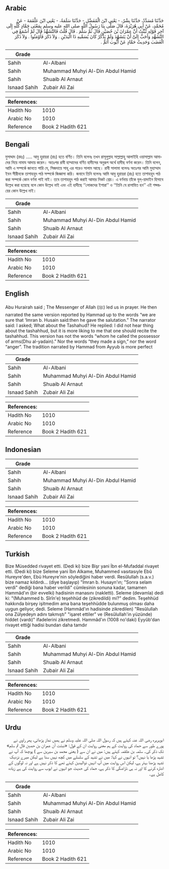 ## Arabic


<div dir="rtl" lang="ar" style={{fontSize:'larger',backgroundColor:'#f8f9fa',padding:20}}>
حَدَّثَنَا مُسَدَّدٌ، حَدَّثَنَا بِشْرٌ، - يَعْنِي ابْنَ الْمُفَضَّلِ - حَدَّثَنَا سَلَمَةُ، - يَعْنِي ابْنَ عَلْقَمَةَ - عَنْ مُحَمَّدٍ، عَنْ أَبِي هُرَيْرَةَ، قَالَ صَلَّى بِنَا رَسُولُ اللَّهِ صلى الله عليه وسلم بِمَعْنَى حَمَّادٍ كُلِّهِ إِلَى آخِرِ قَوْلِهِ نُبِّئْتُ أَنَّ عِمْرَانَ بْنَ حُصَيْنٍ قَالَ ثُمَّ سَلَّمَ ‏.‏ قَالَ قُلْتُ فَالتَّشَهُّدُ قَالَ لَمْ أَسْمَعْ فِي التَّشَهُّدِ وَأَحَبُّ إِلَىَّ أَنْ يَتَشَهَّدَ وَلَمْ يَذْكُرْ كَانَ يُسَمِّيهِ ذَا الْيَدَيْنِ ‏.‏ وَلاَ ذَكَرَ فَأَوْمَئُوا ‏.‏ وَلاَ ذَكَرَ الْغَضَبَ وَحَدِيثُ حَمَّادٍ عَنْ أَيُّوبَ أَتَمُّ ‏.‏
</div>
<div style={{backgroundColor:'#f8f9fa',padding:20, marginBottom: 10}}><table> <thead> <tr> <th>Grade</th> <th></th> </tr> </thead> <tbody> <tr><td>Sahih</td><td>Al-Albani</td></tr><tr><td>Sahih</td><td>Muhammad Muhyi Al-Din Abdul Hamid</td></tr><tr><td>Sahih</td><td>Shuaib Al Arnaut</td></tr><tr><td>Isnaad Sahih</td><td>Zubair Ali Zai</td></tr></tbody></table><table> <thead> <tr> <th>References:</th> <th></th> </tr> </thead> <tbody><tr><td>Hadith No</td><td>1010</td></tr><tr><td>Arabic No</td><td>1010</td></tr><tr><td>Reference</td><td>Book 2 Hadith 621</td></tr></tbody></table></div>

## Bengali


<div dir="ltr" lang="bn" style={{fontSize:'larger',backgroundColor:'#f8f9fa',padding:20}}>
মুসাদ্দাদ (রহঃ) ..... আবু হুরায়রা (রাঃ) হতে বর্ণিত। তিনি বলেনঃ তখন রাসূলুল্লাহ সাল্লাল্লাহু আলাইহি ওয়াসাল্লাম আমাদের নিয়ে নামায আদায় করেন। অতঃপর রাবী হাম্মাদের বর্ণিত হাদীসের অনুরূপ অর্থে হাদীছ বর্ণনা করেন। তিনি বলেন, আমি এ সম্পর্কে জানতে পারি যে, সিজদায়ে সাহূ এর পরেও সালাম আছে। রাবী সালামা বলেনঃ অতঃপর আমি মুহাম্মাদ ইবন সীরীনকে তাশাহহুদ পাঠ সম্পর্কে জিজ্ঞাসা করি। জবাবে তিনি বলেনঃ আমি আবু হুরায়রা (রাঃ) হতে তাশাহহুদ পাঠ করা সম্পর্কে কোন বর্ণনা পাই নাই। তবে তাশাহহুদ পাঠ করাই আমার নিকট শ্রেয়। এ বর্ণনায় তাঁকে যুল্-য়াদাইন হিসাবে উল্লেখ করা হয়েছে বলে কোন উল্লেখ নাই এবং এই হাদীছে ‘‘লোকদের ইশারা’’ ও ‘‘তিনি যে রাগান্বিত হন’’ এই শব্দদ্বয়ের কোন উল্লেখ নাই।
</div>
<div style={{backgroundColor:'#f8f9fa',padding:20, marginBottom: 10}}><table> <thead> <tr> <th>Grade</th> <th></th> </tr> </thead> <tbody> <tr><td>Sahih</td><td>Al-Albani</td></tr><tr><td>Sahih</td><td>Muhammad Muhyi Al-Din Abdul Hamid</td></tr><tr><td>Sahih</td><td>Shuaib Al Arnaut</td></tr><tr><td>Isnaad Sahih</td><td>Zubair Ali Zai</td></tr></tbody></table><table> <thead> <tr> <th>References:</th> <th></th> </tr> </thead> <tbody><tr><td>Hadith No</td><td>1010</td></tr><tr><td>Arabic No</td><td>1010</td></tr><tr><td>Reference</td><td>Book 2 Hadith 621</td></tr></tbody></table></div>

## English


<div dir="ltr" lang="en" style={{fontSize:'larger',backgroundColor:'#f8f9fa',padding:20}}>
Abu Hurairah said ; The Messenger of Allah (ﷺ) led us in prayer. He then narrated the same version reported by Hammad up to the words “we are sure that ‘Imran b. Husain said:then he gave the salutation.” The narrator said: I asked; What about the Tashahud? He replied: I did not hear thing about the tashahhud, but it is more liking to me that one should recite the tashahhud. This version has not the words “whom he called the possessor of arms(Dhu al-yadain).” Nor the words “they made a sign,” nor the word “anger”. The tradition narrated by Hammad from Ayyub is more perfect
</div>
<div style={{backgroundColor:'#f8f9fa',padding:20, marginBottom: 10}}><table> <thead> <tr> <th>Grade</th> <th></th> </tr> </thead> <tbody> <tr><td>Sahih</td><td>Al-Albani</td></tr><tr><td>Sahih</td><td>Muhammad Muhyi Al-Din Abdul Hamid</td></tr><tr><td>Sahih</td><td>Shuaib Al Arnaut</td></tr><tr><td>Isnaad Sahih</td><td>Zubair Ali Zai</td></tr></tbody></table><table> <thead> <tr> <th>References:</th> <th></th> </tr> </thead> <tbody><tr><td>Hadith No</td><td>1010</td></tr><tr><td>Arabic No</td><td>1010</td></tr><tr><td>Reference</td><td>Book 2 Hadith 621</td></tr></tbody></table></div>

## Indonesian


<div dir="ltr" lang="id" style={{fontSize:'larger',backgroundColor:'#f8f9fa',padding:20}}>

</div>
<div style={{backgroundColor:'#f8f9fa',padding:20, marginBottom: 10}}><table> <thead> <tr> <th>Grade</th> <th></th> </tr> </thead> <tbody> <tr><td>Sahih</td><td>Al-Albani</td></tr><tr><td>Sahih</td><td>Muhammad Muhyi Al-Din Abdul Hamid</td></tr><tr><td>Sahih</td><td>Shuaib Al Arnaut</td></tr><tr><td>Isnaad Sahih</td><td>Zubair Ali Zai</td></tr></tbody></table><table> <thead> <tr> <th>References:</th> <th></th> </tr> </thead> <tbody><tr><td>Hadith No</td><td>1010</td></tr><tr><td>Arabic No</td><td>1010</td></tr><tr><td>Reference</td><td>Book 2 Hadith 621</td></tr></tbody></table></div>

## Turkish


<div dir="ltr" lang="tr" style={{fontSize:'larger',backgroundColor:'#f8f9fa',padding:20}}>
Bize Müsedded rivayet etti. (Dedi ki) bize Bişr yani İbn el-Mufaddal rivayet etti. (Dedi ki) bize Seleme yani İbn Alkame, Muhammed vasıtasıyle Ebû Hureyre'den, Ebü Hureyre'nin söylediğini haber verdi. Resûlullah (s.a.v.) bize namaz kıldırdı... (diye başlayıp) "İmran b. Husayn'ın; "Sonra selam verdi" dediği bana haber verildi" cümlesinin sonuna kadar, tamamen Hammâd'ın (bir evvelki) hadisinin manasını (nakletti). Seleme (devamla) dedi ki: "(Muhammed b. Sîrîn'e) teşehhüd de (zikredildi) mi?" dedim. Teşehhüd hakkında birşey işitmedim ama bana teşehhüdde bulunmuş olması daha uygun geliyor, dedi. Seleme (Hammâd'ın hadisinde zikredilen) "Resûlullah ona Zülyedeyn adını takmıştı" "işaret ettiler" ve (Resûlullah'in yüzünde) hiddet (vardı)" ifadelerini zikretmedi. Hammâd'ın (1008 no'daki) Eyyûb'dan rivayet ettiği hadisi bundan daha tamdır
</div>
<div style={{backgroundColor:'#f8f9fa',padding:20, marginBottom: 10}}><table> <thead> <tr> <th>Grade</th> <th></th> </tr> </thead> <tbody> <tr><td>Sahih</td><td>Al-Albani</td></tr><tr><td>Sahih</td><td>Muhammad Muhyi Al-Din Abdul Hamid</td></tr><tr><td>Sahih</td><td>Shuaib Al Arnaut</td></tr><tr><td>Isnaad Sahih</td><td>Zubair Ali Zai</td></tr></tbody></table><table> <thead> <tr> <th>References:</th> <th></th> </tr> </thead> <tbody><tr><td>Hadith No</td><td>1010</td></tr><tr><td>Arabic No</td><td>1010</td></tr><tr><td>Reference</td><td>Book 2 Hadith 621</td></tr></tbody></table></div>

## Urdu


<div dir="rtl" lang="ur" style={{fontSize:'larger',backgroundColor:'#f8f9fa',padding:20}}>
ابوہریرہ رضی اللہ عنہ کہتے ہیں کہ رسول اللہ صلی اللہ علیہ وسلم نے ہمیں نماز پڑھائی، پھر راوی نے پورے طور سے حماد کی روایت کے ہم معنی روایت ان کے قول: «نبئت أن عمران بن حصين قال ثم سلم» تک ذکر کی۔ سلمہ بن علقمہ کہتے ہیں: میں نے ان سے ( یعنی محمد بن سیرین سے ) پوچھا کہ آپ نے تشہد پڑھا یا نہیں؟ تو انہوں نے کہا: میں نے تشہد کے سلسلے میں کچھ نہیں سنا ہے لیکن میرے نزدیک تشہد پڑھنا بہتر ہے، لیکن اس روایت میں آپ انہیں ذوالیدین کہتے تھے کا ذکر نہیں ہے اور نہ لوگوں کے اشارہ کرنے کا اور نہ ہی ناراضگی کا ذکر ہے، حماد کی حدیث جو انہوں نے ایوب سے روایت کی ہے زیادہ کامل ہے۔
</div>
<div style={{backgroundColor:'#f8f9fa',padding:20, marginBottom: 10}}><table> <thead> <tr> <th>Grade</th> <th></th> </tr> </thead> <tbody> <tr><td>Sahih</td><td>Al-Albani</td></tr><tr><td>Sahih</td><td>Muhammad Muhyi Al-Din Abdul Hamid</td></tr><tr><td>Sahih</td><td>Shuaib Al Arnaut</td></tr><tr><td>Isnaad Sahih</td><td>Zubair Ali Zai</td></tr></tbody></table><table> <thead> <tr> <th>References:</th> <th></th> </tr> </thead> <tbody><tr><td>Hadith No</td><td>1010</td></tr><tr><td>Arabic No</td><td>1010</td></tr><tr><td>Reference</td><td>Book 2 Hadith 621</td></tr></tbody></table></div>